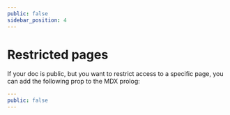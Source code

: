 ```yaml
---
public: false
sidebar_position: 4
---
```


# Restricted pages

If your doc is public, but you want to restrict access to a specific page, you
can add the following prop to the MDX prolog:

```yaml
---
public: false
---
```
